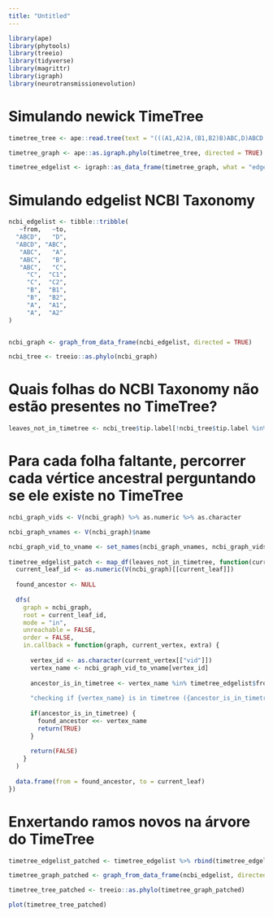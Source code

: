 ```yaml
---
title: "Untitled"
---
```


```r
library(ape)
library(phytools)
library(treeio)
library(tidyverse)
library(magrittr)
library(igraph)
library(neurotransmissionevolution)
```

# Simulando newick TimeTree

```r
timetree_tree <- ape::read.tree(text = "(((A1,A2)A,(B1,B2)B)ABC,D)ABCD;")

timetree_graph <- ape::as.igraph.phylo(timetree_tree, directed = TRUE)

timetree_edgelist <- igraph::as_data_frame(timetree_graph, what = "edges")
```

# Simulando edgelist NCBI Taxonomy

```r
ncbi_edgelist <- tibble::tribble(
   ~from,   ~to,
  "ABCD",   "D",
  "ABCD", "ABC",
   "ABC",   "A",
   "ABC",   "B",
   "ABC",   "C",
     "C",  "C1",
     "C",  "C2",
     "B",  "B1",
     "B",  "B2",
     "A",  "A1",
     "A",  "A2"
)


ncbi_graph <- graph_from_data_frame(ncbi_edgelist, directed = TRUE)

ncbi_tree <- treeio::as.phylo(ncbi_graph)
```

# Quais folhas do NCBI Taxonomy não estão presentes no TimeTree?

```r
leaves_not_in_timetree <- ncbi_tree$tip.label[!ncbi_tree$tip.label %in% timetree_tree$tip.label]
```

# Para cada folha faltante, percorrer cada vértice ancestral perguntando se ele existe no TimeTree

```r
ncbi_graph_vids <- V(ncbi_graph) %>% as.numeric %>% as.character

ncbi_graph_vnames <- V(ncbi_graph)$name

ncbi_graph_vid_to_vname <- set_names(ncbi_graph_vnames, ncbi_graph_vids)
  
timetree_edgelist_patch <- map_df(leaves_not_in_timetree, function(current_leaf) {
  current_leaf_id <- as.numeric(V(ncbi_graph)[[current_leaf]])
  
  found_ancestor <- NULL
  
  dfs(
    graph = ncbi_graph,
    root = current_leaf_id,
    mode = "in",
    unreachable = FALSE,
    order = FALSE,
    in.callback = function(graph, current_vertex, extra) {
      
      vertex_id <- as.character(current_vertex[["vid"]])
      vertex_name <- ncbi_graph_vid_to_vname[vertex_id]
      
      ancestor_is_in_timetree <- vertex_name %in% timetree_edgelist$from
      
      "checking if {vertex_name} is in timetree ({ancestor_is_in_timetree})" %>% str_glue %>% print
      
      if(ancestor_is_in_timetree) {
        found_ancestor <<- vertex_name
        return(TRUE)
      }
      
      return(FALSE)
    }
  )
  
  data.frame(from = found_ancestor, to = current_leaf)
})
```

# Enxertando ramos novos na árvore do TimeTree

```r
timetree_edgelist_patched <- timetree_edgelist %>% rbind(timetree_edgelist_patch)

timetree_graph_patched <- graph_from_data_frame(ncbi_edgelist, directed = TRUE)

timetree_tree_patched <- treeio::as.phylo(timetree_graph_patched)

plot(timetree_tree_patched)
```
